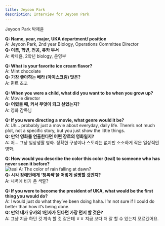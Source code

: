 ```yaml
---
title: Jeyoon Park
description: Interview for Jeyoon Park
---
```


<PageDescription>


Jeyoon Park 박제윤

</PageDescription>


**Q: Name, year, major, UKA department/ position** <br/>
A: Jeyoon Park, 2nd year Biology, Operations Committee Director<br/>
**Q: 이름, 학년, 전공, 유카 부서**<br/>
A: 박제윤, 2학년 biology, 운영부<br/>

**Q: What is your favorite ice cream flavor?**<br/>
A: Mint chocolate<br/>
**Q: 가장 좋아하는 베라 (아이스크림) 맛은?**<br/>
A: 민트 초코<br/>

**Q: When you were a child, what did you want to be when you grow up?**<br/>
A: Movie director<br/>
**Q: 어렸을 때, 커서 무엇이 되고 싶었는지?**<br/>
A: 영화 감독님<br/>

**Q: If you were directing a movie, what genre would it be?**<br/>
A: Uh… probably just a movie about everyday, daily life. There’s not much plot, not a specific story, but you just show the little things.<br/>
**Q: 만약 영화를 연출한다면 어떤 장르의 영화일지?**<br/>
A: 어… 그냥 일상생활 영화. 정확한 구성이나 스토리는 없지만 소소하게 작은 일상적인 영화.<br/>

**Q: How would you describe the color this color (teal) to someone who has never seen it before?**<br/>
![teal](../teal.png)
A: The color of rain falling at dawn?<br/>
**Q: 시각 장애인에게 ‘청록색’을 어떻게 설명할 것인지?**<br/>
A: 새벽에 비가 온 색깔?<br/>

**Q: If you were to become the president of UKA, what would be the first thing you would do?**<br/>
A: I would just do what they’ve been doing haha. I’m not sure if I could do better than how it’s being done.<br/>
**Q: 만약 내가 유카의 1인자가 된다면 가장 먼저 할 것은?**<br/>
A: 그냥 지금 하던 것 계속 할 것 같은데 ㅎㅎ 지금 보다 더 잘 할 수 있는지 모르겠어요.<br/>
